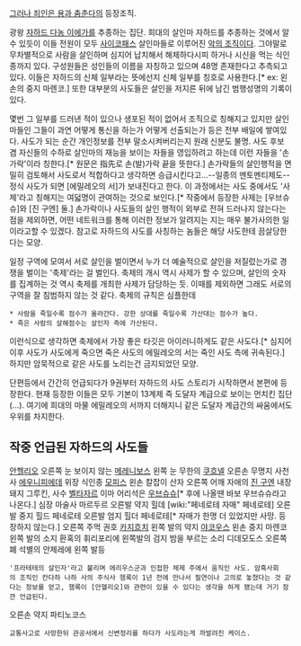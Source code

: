 [[그러나 죄인은 용과 춤춘다]]의 등장조직.

광왕 [[자하드 다농 이에가]]를 추종하는 집단. 희대의 살인마 자하드를 추종하는 것에서 알수 있듯이 이들 전원이 모두 [[사이코패스]] 살인마들로 이루어진 [[악의 조직]]이다. 그야말로 무차별적으로 사람을 살인하며 심지어 납치해서 해체하다시피 하거나 시신을 먹는 식인종까지 있다. 구성원들은 성인들의 이름을 자칭하고 있으며 48명 존재한다고 추측되고 있다. 이들은 자하드의 신체 일부라는 뜻에선지 신체 일부를 칭호로 사용한다.[* ex: 왼손의 중지 마렌코.] 또한 대부분의 사도들은 살인을 저지른 뒤에 남긴 범행성명의 기록이 있다.

몇번 그 일부를 드러낸 적이 있으나 생포된 적이 없어서 조직으로 칭해지고 있지만 살인마들인 그들이 과연 어떻게 통신을 하는가 어떻게 선출되는가 등은 전부 배일에 쌓여있다. 사도가 되는 순간 개인정보를 전부 말소시켜버리는지 원래 신분도 불명. 사도 후보 겸 자신들의 수하로 살인마의 재능을 보이는 자들을 영입하려고 하는데 이런 자들을 '손가락'이라 칭한다.[* 원문은 指先로 손(발)가락 끝을 뜻한다.] 손가락들의 살인행적을 면밀히 검토해서 사도로서 적합하다고 생각하면 승급시킨다고...--일종의 멘토멘티제도-- 정식 사도가 되면 [에밀레오의 서]가 보내진다고 한다. 이 과정에서는 사도 중에서도 '사제'라고 칭해지는 여덟명이 관여하는 것으로 보인다.[* 작중에서 등장한 사제는 [우브슈슈]와 [진 구엔] 둘.] 손가락이나 사도들의 살인 행적이 외부로 전혀 드러나지 않는다는 점을 제외하면, 어떤 네트워크를 통해 이러한 정보가 알려지는 지는 매우 불가사의한 일이라고할 수 있겠다. 참고로 자하드의 사도를 사칭하는 놈들은 해당 사도한테 끔살당한다는 모양.

일정 구역에 모여서 서로 살인을 벌이면서 누가 더 예술적으로 살인을 저질렀는가로 경쟁을 벌이는 '축제'라는 걸 벌인다. 축제의 개시 역시 사제가 할 수 있으며, 살인의 숫자를 집계하는 것 역시 축제를 개최한 사제가 담당하는 듯. 이때를 제외하면 그래도 서로의 구역을 잘 침범하지 않는 것 같다. 축제의 규칙은 심플한데
 * 사람을 죽일수록 점수가 올라간다. 강한 상대를 죽일수록 가산대는 점수가 높다.
 * 죽은 사람의 살해점수는 살인자 측에 가산된다. 
이런식으로 생각하면 축제에서 가장 좋은 타깃은 아이러니하게도 같은 사도다.[* 심지어 이후 사도가 사도에게 죽으면 죽은 사도의 에밀레오의 서는 죽인 사도 측에 귀속된다.] 하지만 암묵적으로 같은 사도를 노리는건 금지되었던 모양.

단편등에서 간간히 언급되다가 9권부터 자하드의 사도 스토리가 시작하면서 본편에 등장한다. 현재 등장한 이들은 모두 기본이 13계제 즉 도달자 계급으로 보이는 먼치킨 집단(...). 여기에 희대의 마물 에밀레오의 서까지 더해지니 같은 도달자 계급간의 싸움에서도 우위를 차지한다. 

== 작중 언급된 자하드의 사도들 ==

[[안헬리오]]
오른쪽 눈 보이지 않는 [[메레니보스]]
왼쪽 눈 무한의 [[쿠흐넬]]
오른손 무명지 사천사 [[에우니피에데]]
위장 식인종 [[모피스]]
왼손 칼잡이 산자
오른쪽 어깨 자애의 [[진 구엔]]
내장 돼지 그루킨, 사수 [[벨타자르]]
이마 어리석은 [[우브슈슈]][* 후에 나올땐 바보 우브슈슈라고 나온다.]
심장 마술사 마르두르
오른발 약지 힐데 [wiki:"페네로테 자매" 페네로테] 
오른발 중지 힐드 페네로테 
오른발 엄지 힐더 페네로테[* 자매가 한명 더 있었지만 사망. 등장하지 않는다.]
오른쪽 주먹 권호 [[카지흐치]]
왼쪽 발의 약지 [[야코우스]]
왼손 중지 마렌코
왼쪽 발의 소지 환혹의 휘리포리에
왼쪽발의 검지 밤을 부르는 소리 디데모도스
오른쪽 폐 석별의 안제레에
왼쪽 발등
 '프라테테의 살인자'라고 불리며 에리우스군과 인접한 체제 주에서 움직인 사도. 암흑사회의 조직인 칸다하 나하 사의 주식사 헴록이 1년 전에 만나서 필연이나 고의로 놓쳤다는 것 같다는 정보를 얻고, 헴록이 [안헬리오]와 관련이 있을 수 있다는 생각을 하게 됐는데 거기 잠깐 언급된다.
오른손 약지 파티노코스
 교통사고로 사망한뒤 관공서에서 신변정리를 하다가 사도라는게 까발려진 케이스. 
